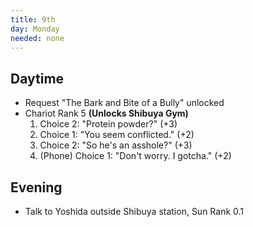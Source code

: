 ```yaml
---
title: 9th
day: Monday
needed: none
---
```


## Daytime
- Request "The Bark and Bite of a Bully" unlocked
- Chariot Rank 5 **(Unlocks Shibuya Gym)**
    1. Choice 2: "Protein powder?" (+3)
    1. Choice 1: "You seem conflicted." (+2)
    1. Choice 2: "So he's an asshole?" (+3)
    1. (Phone) Choice 1: "Don't worry. I gotcha." (+2)


## Evening
- Talk to Yoshida outside Shibuya station, Sun Rank 0.1